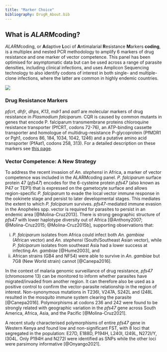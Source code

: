 ```yaml
---
title: "Marker Choice"
bibliography: DrugR_About.bib
---
```


## What is *ALARM*coding?

*ALARM*coding, or **A**daptive **L**oci of **A**ntimalarial **R**esistance **M**arkers **coding**, is a multiplex and nested PCR methodology to amplify 6 markers of drug resistance and one marker of vector competence. This panel has been optimised for asymptomatic data but can be used across a range of parasite densities, including clinical infections, and uses Amplicon Sequencing technology to also identify codons of interest in both single- and multiple-clone infections, where the latter are common in highly endemic countries.

![](Images/PCRSchematic_270624.png)

### Drug Resistance Markers

*pfcrt*, *dhfr*, *dhps*, *K13*, *mdr1* and *aat1* are molecular markers of drug resistance in *Plasmodium falciparum*. CQR is caused by common mutants in genes that encode P. falciparum transmembrane proteins chloroquine resistance transporter (PfCRT, codons 72-76), an ATP-binding cassette transporter and homologue of multidrug-resistance P-glycoprotein (PfMDR1 or Pgh1, codons 86, 184, 1034, 1042, 1246) and a putative amino acid transporter (PfAat1, codons 258, 313). For a detailed description on these markers see [this page](About_Resistance.qmd). 

### Vector Competence: A New Strategy

To address the recent invasion of *An. stephensi* in Africa, a marker of vector competence was included in the ALARMcoding panel. *P. falciparum* surface protein 47 (*pfs47*) encodes for the 6-cysteine protein *pfs47* (also known as P47 or TEP1) that is expressed on the gametocyte surface and allows region-specific *P. falciparum* to evade the local vector immune response in the ookinete stage and persist to later developmental stages. This mediates the extent to which *P. falciparum* survives. *pfs47*-mediated immune evasion in the Anopheles spp. vector is required for parasites to persist in an endemic area [@Molina-Cruz2013]. There is strong geographic structure of *pfs47* with lower haplotype diversity out of Africa [@Anthony2007; @Molina-Cruz2015; @Molina-Cruz2015b], supporting observations that: 

(i) *P. falciparum* isolates from Africa could infect both *An. gambiae* (African vector) and *An. stephensi* (South/Southeast Asian vector), while *P. falciparum* isolates from southeast Asia had a lower success at infecting *An. gambiae* [@Hume2003], and 
(ii) African strains (GB4 and NF54) were able to survive in *An. gambiae* but 7G8 (New World strain) cannot [@Canepa2016]. 


In the context of malaria genomic surveillance of drug resistance, *pfs47* (chromosome 13) can be monitored to inform whether parasites have migrated/invaded from another region. It can therefore also be used as a positive control to confirm the vector-parasite relationship in the region of interest. Non-synonymous mutations in T236I, V247A, S242L and I248L resulted in the mosquito immune system clearing the parasite [@Canepa2016]. Polymorphisms at codons 236 and 242 were found to be strongly related with geographic variation in the *pfs47* gene across South America, Africa, Asia, and the Pacific [@Molina-Cruz2021]. 


A recent study characterised polymorphisms of entire *pfs47* gene in Western Kenya and found low and non-significant FST, with 8 loci that segregated in the population: E27D, E188D, P194H, L240I, I249L, N272I/Y, I304L. Only P194H and N272I were identified as SNPs while the other loci were parsimony informative [@Onyango2021]. 